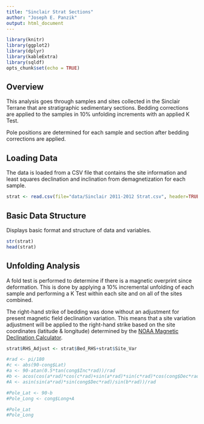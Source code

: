 ```yaml
---
title: "Sinclair Strat Sections"
author: "Joseph E. Panzik"
output: html_document
---
```


```r
library(knitr)
library(ggplot2)
library(dplyr)
library(kableExtra)
library(sqldf)
opts_chunk$set(echo = TRUE)
```

## Overview

This analysis goes through samples and sites collected in the Sinclair Terrane that are stratigraphic sedimentary sections. Bedding corrections are applied to the samples in 10% unfolding increments with an applied K Test.

Pole positions are determined for each sample and section after bedding corrections are applied.

## Loading Data

The data is loaded from a CSV file that contains the site information and least squares declination and inclination from demagnetization for each sample.

```r
strat <- read.csv(file="data/Sinclair 2011-2012 Strat.csv", header=TRUE, na.strings=NA)
```

## Basic Data Structure
Displays basic format and structure of data and variables.

```r
str(strat)
head(strat)
```

## Unfolding Analysis

A fold test is performed to determine if there is a magnetic overprint since deformation. This is done by applying a 10% incremental unfolding of each sample and performing a K Test within each site and on all of the sites combined.

The right-hand strike of bedding was done without an adjustment for present magnetic field declination variation. This means that a site variation adjustment will be applied to the right-hand strike based on the site coordinates (latitude & longitude) determined by the [NOAA Magnetic Declination Calculator](https://www.ngdc.noaa.gov/geomag/calculators/magcalc.shtml).

```r
strat$RHS_Adjust <- strat$Bed_RHS+strat$Site_Var
```

```r
#rad <- pi/180
#c <- abs(90-cong$Lat)
#a <- 90-atan(0.5*tan(cong$Inc*rad))/rad
#b <- acos(cos(a*rad)*cos(c*rad)+sin(a*rad)*sin(c*rad)*cos(cong$Dec*rad))/rad
#A <- asin(sin(a*rad)*sin(cong$Dec*rad)/sin(b*rad))/rad

#Pole_Lat <- 90-b
#Pole_Long <- cong$Long+A

#Pole_Lat
#Pole_Long
```